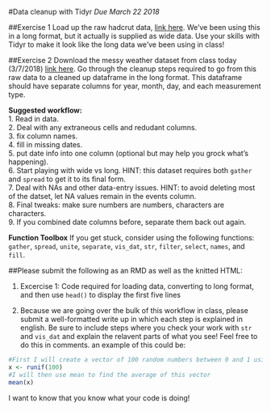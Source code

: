 #Data cleanup with Tidyr
*Due March 22 2018*


##Exercise 1
Load up the raw hadcrut data, [link here](../Data/hadcrut_temp_anomoly_wide_1850_2015.csv). We've been using this in a long format, but it actually is supplied as wide data. Use your skills with Tidyr to make it look like the long data we've been using in class!

##Exercise 2
Download the messy weather dataset from class today (3/7/2018) [link here](../Data/weather_messy.csv). Go through the cleanup steps required to go from this raw data to a cleaned up dataframe in the long format. This dataframe should have separate columns for year, month, day, and each measurement type. 

**Suggested workflow:**  
1. Read in data.   
2. Deal with any extraneous cells and redudant columns.  
3. fix column names.  
4. fill in missing dates.  
5. put date info into one column (optional but may help you grock what's happening).  
6. Start playing with wide vs long. HINT: this dataset requires both `gather` and `spread` to get it to its final form.  
7. Deal with NAs and other data-entry issues. HINT: to avoid deleting most of the datset, let NA values remain in the events column.  
8. Final tweaks: make sure numbers are numbers, characters are characters.  
9. If you combined date columns before, separate them back out again.


**Function Toolbox**
If you get stuck, consider using the following functions:
`gather`, `spread`, `unite`, `separate`, `vis_dat`, `str`, `filter`, `select`, `names`, and `fill`.

##Please submit the following as an RMD as well as the knitted HTML:

1. Excercise 1: Code required for loading data, converting to long format, and then use `head()` to display the first five lines

2. Because we are going over the bulk of this workflow in class, please submit a well-formatted write up in which each step is explained in english. Be sure to include steps where you check your work with `str` and `vis_dat` and explain the relavent parts of what you see! Feel free to do this in comments. an example of this could be:

```r
#First I will create a vector of 100 random numbers between 0 and 1 using runif
x <- runif(100)
#I will then use mean to find the average of this vector
mean(x)
```

I want to know that you know what your code is doing!
